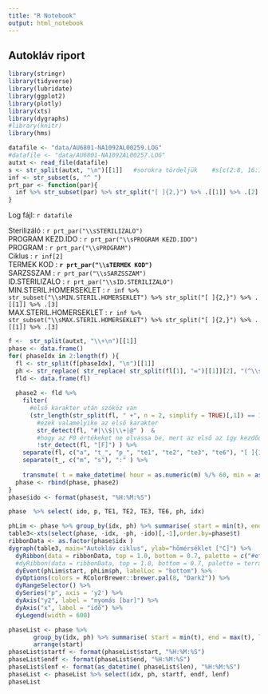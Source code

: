 ```yaml
---
title: "R Notebook"
output: html_notebook
---
```


## Autokláv riport


```r
library(stringr)
library(tidyverse)
library(lubridate)
library(ggplot2)
library(plotly)
library(xts)
library(dygraphs)
#library(knitr)
library(hms)
```

```r
datafile <- "data/AU6801-NA1092AL00259.LOG"
#datafile <- "data/AU6801-NA1092AL00257.LOG"
autxt <- read_file(datafile)
s <- str_split(autxt, "\n")[[1]]   #sorokra tördeljük    #s[c(2:8, 16:19)]
inf <- str_subset(s, "^ ")
prt_par <- function(par){
  inf %>% str_subset(par) %>% str_split("[ ]{2,}") %>% .[[1]] %>% .[2]
}
```

Log fájl: `r datafile`  

Sterilizáló : `r prt_par("\\sSTERILIZALO")`  
PROGRAM KEZD.IDO : `r prt_par("\\sPROGRAM KEZD.IDO")`  
PROGRAM : `r prt_par("\\sPROGRAM")`  
Ciklus : `r inf[2]`  
TERMEK KOD : __`r prt_par("\\sTERMEK KOD")`__    
SARZSSZAM : `r prt_par("\\sSARZSSZAM")`  
ID.STERILIZALO : `r prt_par("\\sID.STERILIZALO")`  
MIN.STERIL.HOMERSEKLET : `r inf %>% str_subset("\\sMIN.STERIL.HOMERSEKLET") %>% str_split("[ ]{2,}") %>% .[[1]] %>% .[3]`  
MAX.STERIL.HOMERSEKLET : `r inf %>% str_subset("\\sMAX.STERIL.HOMERSEKLET") %>% str_split("[ ]{2,}") %>% .[[1]] %>% .[3]`  

```r
f <-  str_split(autxt, "\\+\n")[[1]]
phase <- data.frame()
for( phaseIdx in 2:length(f) ){
  fl <- str_split(f[phaseIdx], "\n")[[1]]
  ph <- str_replace( str_replace( str_split(fl[1], "=")[[1]][2], "(^\\s)", ""), "[ ]+$", "")
  fld <- data.frame(fl)
  
  phase2 <- fld %>% 
    filter( 
      #első karakter után szóköz van
      (str_length(str_split(fl, " +", n = 2, simplify = TRUE)[,1]) == 1) & 
        #ezek valamelyike az első karakter
        str_detect(fl, "#|\\$|\\+|@" )  & 
        #hogy az F0 értékeket ne olvassa be, mert az első az így kezdődik: "+   F"
        !str_detect(fl, "[F]") ) %>%
    separate(fl, c("a", "t_", "p_", "te1", "te2", "te3", "te6"), "[ ]{1,}", extra = "drop", fill = "right") %>%
    separate(t_, c("m", "s"), ":" ) %>%
   
    transmute( t = make_datetime( hour = as.numeric(m) %/% 60, min = as.numeric(m) %% 60, sec = as.numeric(s) ), p = as.numeric(p_), TE1 = as.numeric(te1), TE2 = as.numeric(te2), TE3 = as.numeric(te3), TE6 = as.numeric(te6), ph = ph, idx = phaseIdx-1 )
  phase <- rbind(phase, phase2) 
}
phase$ido <- format(phase$t, "%H:%M:%S")
```

```r
phase  %>% select( ido, p, TE1, TE2, TE3, TE6, ph, idx)
```

```r
phLim <- phase %>% group_by(idx, ph) %>% summarise( start = min(t), end = max(t) ) %>% arrange(start)
table3<-xts(select(phase, -idx, -ph, -ido)[,-1],order.by=phase$t)
ribbonData <- as.factor(phase$idx )
dygraph(table3, main="Autokláv ciklus", ylab="hőmérséklet [°C]") %>% 
  dyRibbon(data = ribbonData, top = 1.0, bottom = 0.7, palette = c("#efefef", "#ffe6e6", "#ccebd6", "1F1FFF", "lightgreen", "azure", "khaki", "orange", "khaki", "lightblue", "khaki", "lightgreen", "khaki", "orange", "khaki")) %>%
  #dyRibbon(data = ribbonData, top = 1.0, bottom = 0.7, palette = terrain.colors(30) ) %>%
  dyEvent(phLim$start, phLim$ph, labelLoc = "bottom") %>%
  dyOptions(colors = RColorBrewer::brewer.pal(8, "Dark2")) %>%
  dyRangeSelector() %>%
  dySeries("p", axis = 'y2') %>%
  dyAxis("y2", label = "nyomás [bar]") %>%
  dyAxis("x", label = "idő") %>%
  dyLegend(width = 600)
```

```r
phaseList <- phase %>% 
       group_by(idx, ph) %>% summarise( start = min(t), end = max(t), len = end-start ) %>%
       arrange(start) 
phaseList$startf <- format(phaseList$start, "%H:%M:%S")
phaseList$endf <- format(phaseList$end, "%H:%M:%S")
phaseList$lenf <- format(as_datetime( phaseList$len), "%H:%M:%S")
phaseList <- phaseList %>% select(idx, ph, startf, endf, lenf)
phaseList 
```
